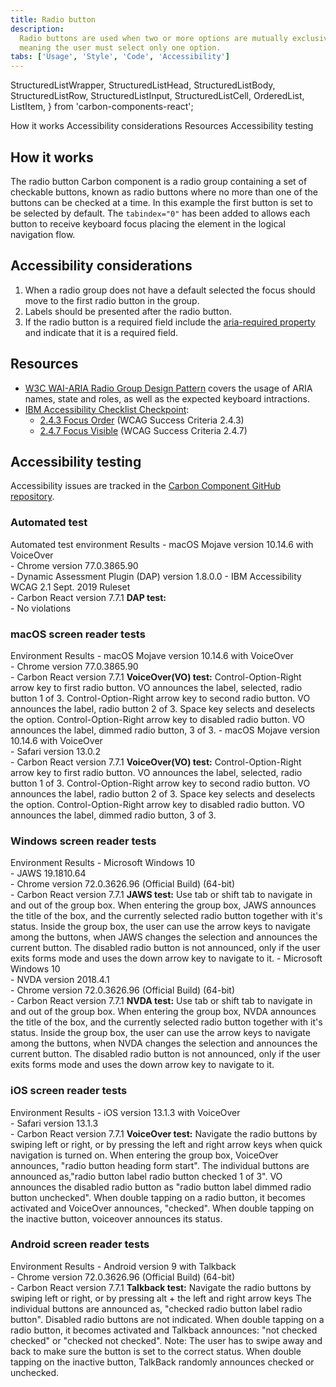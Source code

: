 ```yaml
---
title: Radio button
description:
  Radio buttons are used when two or more options are mutually exclusive,
  meaning the user must select only one option.
tabs: ['Usage', 'Style', 'Code', 'Accessibility']
---
```


  StructuredListWrapper,
  StructuredListHead,
  StructuredListBody,
  StructuredListRow,
  StructuredListInput,
  StructuredListCell,
  OrderedList,
  ListItem,
} from 'carbon-components-react';

<AnchorLinks>
  <AnchorLink>How it works</AnchorLink>
  <AnchorLink>Accessibility considerations</AnchorLink>
  <AnchorLink>Resources</AnchorLink>
  <AnchorLink>Accessibility testing</AnchorLink>
</AnchorLinks>

## How it works

The radio button Carbon component is a radio group containing a set of checkable
buttons, known as radio buttons where no more than one of the buttons can be
checked at a time. In this example the first button is set to be selected by
default. The `tabindex="0"` has been added to allows each button to receive
keyboard focus placing the element in the logical navigation flow.

## Accessibility considerations

1. When a radio group does not have a default selected the focus should move to
   the first radio button in the group.
2. Labels should be presented after the radio button.
3. If the radio button is a required field include the
   [aria-required property](https://www.w3.org/TR/WCAG20-TECHS/ARIA2.html) and
   indicate that it is a required field.

## Resources

- [W3C WAI-ARIA Radio Group Design Pattern](https://www.w3.org/TR/wai-aria-practices-1.1/#radiobutton)
  covers the usage of ARIA names, state and roles, as well as the expected
  keyboard intractions.
- [IBM Accessibility Checklist Checkpoint](https://www.ibm.com/able/guidelines/ci162/accessibility_checklist.html):
  - [2.4.3 Focus Order](https://www.ibm.com/able/guidelines/ci162/focus_order.html)
    (WCAG Success Criteria 2.4.3)
  - [2.4.7 Focus Visible](https://www.ibm.com/able/guidelines/ci162/focus_visible.html)
    (WCAG Success Criteria 2.4.7)

## Accessibility testing

Accessibility issues are tracked in the
[Carbon Component GitHub repository](https://github.com/carbon-design-system/carbon/milestones).

### Automated test

<Row>
  <Column noGutterSm>
    <StructuredListWrapper>
      <StructuredListHead>
        <StructuredListRow head>
          <StructuredListCell head>
            Automated test environment
          </StructuredListCell>
          <StructuredListCell head>Results</StructuredListCell>
        </StructuredListRow>
      </StructuredListHead>
      <StructuredListBody>
        <StructuredListRow>
          <StructuredListCell>
            - macOS Mojave version 10.14.6 with VoiceOver
            <br />
            - Chrome version 77.0.3865.90
            <br />
            - Dynamic Assessment Plugin (DAP) version 1.8.0.0 - IBM
            Accessibility WCAG 2.1 Sept. 2019 Ruleset
            <br />- Carbon React version 7.7.1
          </StructuredListCell>
          <StructuredListCell>
            <strong>DAP test:</strong>
            <br />- No violations
          </StructuredListCell>
        </StructuredListRow>
      </StructuredListBody>
    </StructuredListWrapper>
  </Column>
</Row>

### macOS screen reader tests

<Row>
  <Column noGutterSm>
    <StructuredListWrapper>
      <StructuredListHead>
        <StructuredListRow head>
          <StructuredListCell head>Environment </StructuredListCell>
          <StructuredListCell head>Results</StructuredListCell>
        </StructuredListRow>
      </StructuredListHead>
      <StructuredListBody>
        <StructuredListRow>
          <StructuredListCell>
            - macOS Mojave version 10.14.6 with VoiceOver
            <br />
            - Chrome version 77.0.3865.90
            <br />- Carbon React version 7.7.1
          </StructuredListCell>
          <StructuredListCell>
            <strong>VoiceOver(VO) test:</strong>
            <OrderedList>
              <ListItem>
                Control-Option-Right arrow key to first radio button. VO
                announces the label, selected, radio button 1 of 3.
              </ListItem>
              <ListItem>
                Control-Option-Right arrow key to second radio button. VO
                announces the label, radio button 2 of 3.
              </ListItem>
              <ListItem>Space key selects and deselects the option.</ListItem>
              <ListItem>
                Control-Option-Right arrow key to disabled radio button. VO
                announces the label, dimmed radio button, 3 of 3.
              </ListItem>
            </OrderedList>
          </StructuredListCell>
        </StructuredListRow>
        <StructuredListRow>
          <StructuredListCell>
            - macOS Mojave version 10.14.6 with VoiceOver
            <br />
            - Safari version 13.0.2
            <br />- Carbon React version 7.7.1
          </StructuredListCell>
          <StructuredListCell>
            <strong>VoiceOver(VO) test:</strong>
            <OrderedList>
              <ListItem>
                Control-Option-Right arrow key to first radio button. VO
                announces the label, selected, radio button 1 of 3.
              </ListItem>
              <ListItem>
                Control-Option-Right arrow key to second radio button. VO
                announces the label, radio button 2 of 3.
              </ListItem>
              <ListItem>Space key selects and deselects the option.</ListItem>
              <ListItem>
                Control-Option-Right arrow key to disabled radio button. VO
                announces the label, dimmed radio button, 3 of 3.
              </ListItem>
            </OrderedList>
          </StructuredListCell>
        </StructuredListRow>
      </StructuredListBody>
    </StructuredListWrapper>
  </Column>
</Row>

### Windows screen reader tests

<Row>
  <Column noGutterSm>
    <StructuredListWrapper>
      <StructuredListHead>
        <StructuredListRow head>
          <StructuredListCell head>Environment</StructuredListCell>
          <StructuredListCell head>Results</StructuredListCell>
        </StructuredListRow>
      </StructuredListHead>
      <StructuredListBody>
        <StructuredListRow>
          <StructuredListCell>
            - Microsoft Windows 10
            <br />
            - JAWS 19.1810.64
            <br />
            - Chrome version 72.0.3626.96 (Official Build) (64-bit)
            <br />- Carbon React version 7.7.1
          </StructuredListCell>
          <StructuredListCell>
            <strong>JAWS test:</strong>
            <OrderedList>
              <ListItem>
                Use tab or shift tab to navigate in and out of the group box.
                When entering the group box, JAWS announces the title of the
                box, and the currently selected radio button together with it's
                status.
              </ListItem>
              <ListItem>
                Inside the group box, the user can use the arrow keys to
                navigate among the buttons, when JAWS changes the selection and
                announces the current button.
              </ListItem>
              <ListItem>
                The disabled radio button is not announced, only if the user
                exits forms mode and uses the down arrow key to navigate to it.
              </ListItem>
            </OrderedList>
          </StructuredListCell>
        </StructuredListRow>
        <StructuredListRow>
          <StructuredListCell>
            - Microsoft Windows 10
            <br />
            - NVDA version 2018.4.1
            <br />
            - Chrome version 72.0.3626.96 (Official Build) (64-bit)
            <br />- Carbon React version 7.7.1
          </StructuredListCell>
          <StructuredListCell>
            <strong>NVDA test:</strong>
            <OrderedList>
              <ListItem>
                Use tab or shift tab to navigate in and out of the group box.
                When entering the group box, NVDA announces the title of the
                box, and the currently selected radio button together with it's
                status.
              </ListItem>
              <ListItem>
                Inside the group box, the user can use the arrow keys to
                navigate among the buttons, when NVDA changes the selection and
                announces the current button.
              </ListItem>
              <ListItem>
                The disabled radio button is not announced, only if the user
                exits forms mode and uses the down arrow key to navigate to it.
              </ListItem>
            </OrderedList>
          </StructuredListCell>
        </StructuredListRow>
      </StructuredListBody>
    </StructuredListWrapper>
  </Column>
</Row>

### iOS screen reader tests

<Row>
  <Column noGutterSm>
    <StructuredListWrapper>
      <StructuredListRow head>
        <StructuredListCell head>Environment </StructuredListCell>
        <StructuredListCell head>Results</StructuredListCell>
      </StructuredListRow>
      <StructuredListBody>
        <StructuredListRow>
          <StructuredListCell>
            - iOS version 13.1.3 with VoiceOver
            <br />
            - Safari version 13.1.3
            <br />- Carbon React version 7.7.1
          </StructuredListCell>
          <StructuredListCell>
            <strong>VoiceOver test:</strong>
            <OrderedList>
              <ListItem>
                Navigate the radio buttons by swiping left or right, or by
                pressing the left and right arrow keys when quick navigation is
                turned on.
              </ListItem>
              <ListItem>
                When entering the group box, VoiceOver announces, "radio button
                heading form start".
              </ListItem>
              <ListItem>
                The individual buttons are announced as,"radio button label
                radio button checked 1 of 3".
              </ListItem>
              <ListItem>
                VO announces the disabled radio button as "radio button label
                dimmed radio button unchecked".
              </ListItem>
              <ListItem>
                When double tapping on a radio button, it becomes activated and
                VoiceOver announces, "checked".
              </ListItem>
              <ListItem>
                When double tapping on the inactive button, voiceover announces
                its status.
              </ListItem>
            </OrderedList>
          </StructuredListCell>
        </StructuredListRow>
      </StructuredListBody>
    </StructuredListWrapper>
  </Column>
</Row>

### Android screen reader tests

<Row>
  <Column noGutterSm>
    <StructuredListWrapper>
      <StructuredListHead>
        <StructuredListRow head>
          <StructuredListCell head>Environment </StructuredListCell>
          <StructuredListCell head>Results</StructuredListCell>
        </StructuredListRow>
      </StructuredListHead>
      <StructuredListBody>
        <StructuredListRow>
          <StructuredListCell>
            - Android version 9 with Talkback
            <br />
            - Chrome version 72.0.3626.96 (Official Build) (64-bit)
            <br />- Carbon React version 7.7.1
          </StructuredListCell>
          <StructuredListCell>
            <strong>Talkback test:</strong>
            <OrderedList>
              <ListItem>
                Navigate the radio buttons by swiping left or right, or by
                pressing alt + the left and right arrow keys
              </ListItem>
              <ListItem>
                The individual buttons are announced as, "checked radio button
                label radio button".
              </ListItem>
              <ListItem>Disabled radio buttons are not indicated.</ListItem>
              <ListItem>
                When double tapping on a radio button, it becomes activated and
                Talkback announces: "not checked checked" or "checked not
                checked".
              </ListItem>
              <ListItem>
                Note: The user has to swipe away and back to make sure the
                button is set to the correct status.
              </ListItem>
              <ListItem>
                When double tapping on the inactive button, TalkBack randomly
                announces checked or unchecked.
              </ListItem>
            </OrderedList>
          </StructuredListCell>
        </StructuredListRow>
      </StructuredListBody>
    </StructuredListWrapper>
  </Column>
</Row>

